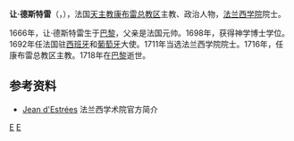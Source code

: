 {{Infobox person
| 姓名     = 让·德斯特雷<br>{{lang|fr|Jean d'Estrées}}
| 图像     = Jean d'Estrées.JPG
| 图像替代 = 
| 图像说明 = 
| 出生日期 = 1666年
| 出生地   = 法国[[巴黎|巴黎]]
| 死亡日期 = 1718年3月3日
| 死亡地   = 法国[[巴黎|巴黎]]
| 国籍       = [[法国|法国]]
| 籍贯       = 
| 别名     = 
| 知名于   = [[神学|神学]]
| 职业     = 
}}

'''让·德斯特雷'''（{{lang-fr|Jean d'Estrées}}，{{bd|1666年||1718年|3月3日|D}}），法国[[天主教|天主教]][[天主教康布雷总教区|康布雷总教区]]主教、政治人物，[[法兰西学术院|法兰西学院]]院士。

1666年，让·德斯特雷生于[[巴黎|巴黎]]，父亲是法国元帅。1698年，获得神学博士学位。1692年任法国驻[[西班牙|西班牙]]和[[葡萄牙|葡萄牙]]大使。1711年当选法兰西学院院士。1716年，任康布雷总教区主教。1718年在[[巴黎|巴黎]]逝世。

==参考资料==
*{{fr}}[https://web.archive.org/web/20061124114953/http://www.academie-francaise.fr/immortels/base/academiciens/fiche.asp?param=145 Jean d'Estrées] 法兰西学术院官方简介

{{Authority control}}
[[Category:法国天主教主教|E]]
[[Category:法蘭西學院院士|E]]